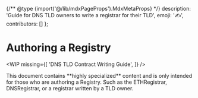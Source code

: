 
{/** @type {import('@/lib/mdxPageProps').MdxMetaProps} */}
    description: 'Guide for DNS TLD owners to write a registrar for their TLD',
    emoji: '✍️',
    contributors: []
};

# Authoring a Registry

<WIP
    missing={[
        'DNS TLD Contract Writing Guide',
    ]}
/>

<Note>
This document contains **highly specialized** content and is only intended for those who are authoring a Registry.
Such as the ETHRegistrar, DNSRegistrar, or a registrar written by a TLD owner.
</Note>
